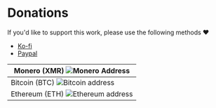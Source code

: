 
# Donations

If you'd like to support this work, please use the following methods :heart:

- [Ko-fi](https://ko-fi.com/zubayrali)
- [Paypal](https://paypal.me/b166er0n3)

| <Copy text="4A2kr7oHhCiGttoXdCThcCGUUZyptMVWAReYuYZfJ82bXr8YvL8UA8A25LYKCXYZ3M4ehXFBcvc5dECR5MzP7vMSDCN2tzQ"> Monero (XMR) <img alt ="Monero Address" src ="https://user-images.githubusercontent.com/31969517/119913878-ac26b580-bf7c-11eb-8d20-2e14059f2f37.png " /> </Copy> |
| ------------------------------------------------------------------------------------------------------------------------------------------------------------------------------------------------------------------------------------------------------------------------------ |
| <Copy text="3JbpNXSEkW3Mo9qqUvVAv6Ku4bmuMWw6Bp"> Bitcoin (BTC) <img alt ="Bitcoin address" src="https://user-images.githubusercontent.com/31969517/119916145-99fb4600-bf81-11eb-8a27-79f531682e32.png"/> </Copy>                                                               |
| <Copy text="0x71c14da35fac287d7c175566beb1607f16677deb"> Ethereum (ETH) <img alt ="Ethereum address" src ="https://user-images.githubusercontent.com/31969517/119920038-3f65e800-bf89-11eb-9954-ab25450dc5b5.png"/></Copy>                                                     |
